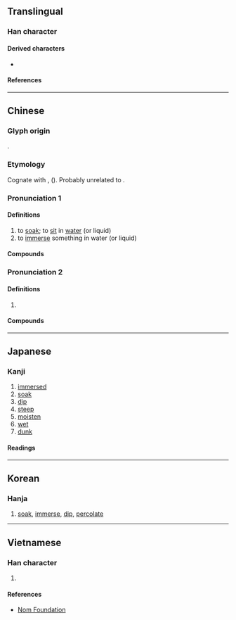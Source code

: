 {{character info/new}}
{{character info|0x2F904}}
==Translingual==

===Han character===
{{Han char|rn=85|rad=水|as=07|sn=10|four=37147|canj=ESME|ids=⿰氵𠬶}}

====Derived characters====
* {{l|mul|[[𠺸]], [[𢟖]], [[寖]], [[蓡]], [[䆮]]}}

====References====
{{Han ref|kx=0625.150|dkj=17505|dj=1027.010|hdz=31635.040|uh=6D78}}

----

==Chinese==
{{zh-forms|alt=濅,寖,𥧲}}

===Glyph origin===
{{Han etym}}
{{Han compound|水|𡩠|ls=psc|c1=s|c2=p}}.

===Etymology===
Cognate with {{cog|my|စိမ်||to steep; to soak}}, {{cog|my|စိမ့်||to seep; to ooze}} ({{zh-ref|Schuessler, 2007}}). Probably unrelated to {{och-l|沉}}.

===Pronunciation 1===
{{zh-pron
|m=jìn
|c=zam3
|h=pfs=chim
|md=céng
|mn=chìm
|mn-t=zim3
|w=
|mc=2
|oc=1
|cat=v
}}

====Definitions====
{{zh-hanzi}}

# to [[soak]]; to [[sit]] in [[water]] (or liquid)
# to [[immerse]] something in water (or liquid)

====Compounds====
{{zh-der|浸水|受浸|巨浸|浸信會|浸種|浸漸|浸蝕|浸製|浸劑|浸禮|浸微|浸染|浸微浸消|浸泡|浸濕|沉浸|濕浸浸|浸漬|浸潤之譖|浸透|浸膏|浸禮會|浸潤|浸浴|浸入}}

===Pronunciation 2===
{{zh-pron
|m=jìn,qīn,1nb=standard in Mainland and Taiwan,2nb=literary variant
|c=cam1,zam3
|mc=1
|oc=2
|cat=v
}}

====Definitions====
{{zh-hanzi}}

# {{zh-used2|c}}

====Compounds====
{{zh-der|浸凌|浸潯|浸淫|浸漁|浸潭|浸蠹}}

{{zh-cat|Intermediate}}

----

==Japanese==

===Kanji===
{{ja-kanji|grade=c|rs=水07}}

# [[immersed]]
# [[soak]]
# [[dip]]
# [[steep]]
# [[moisten]]
# [[wet]]
# [[dunk]]

====Readings====
{{ja-readings
|on=しん
|kun=ひた-す, ひた-る, やや
}}

----

==Korean==

===Hanja===
{{ko-hanja|hangeul=침|eumhun=|rv=chim|mr=ch'im|y=chim}}

# [[soak]], [[immerse]], [[dip]], [[percolate]]

----

==Vietnamese==

===Han character===
{{vi-hantu|rs=水07|[[tắm]], [[rẫm]], [[tẩm]], [[thấm]], [[thâm]], [[trẫm]]}}

# {{rfdef|vi|sort=水07}}

====References====
* [http://nomfoundation.org/common/nom_details.php?codepoint=6D78 Nom Foundation]